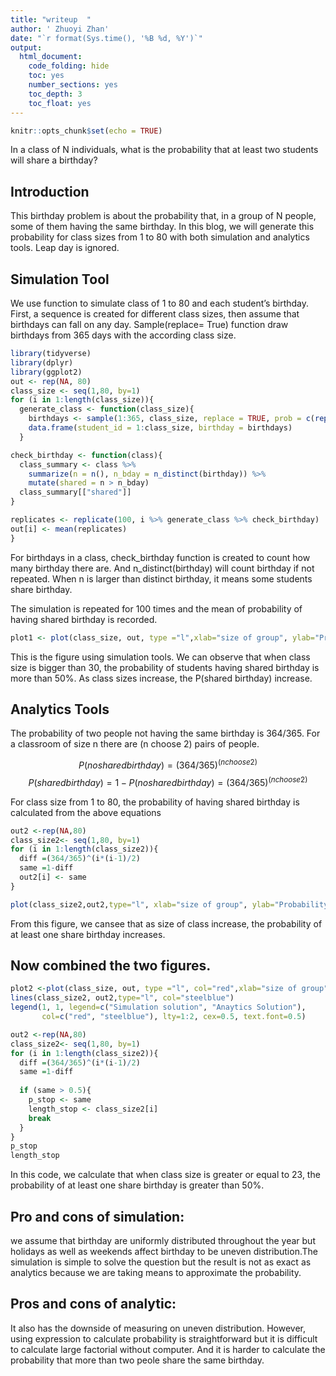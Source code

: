 ```yaml
---
title: "writeup  "
author: ' Zhuoyi Zhan'
date: "`r format(Sys.time(), '%B %d, %Y')`"
output:
  html_document:
    code_folding: hide
    toc: yes
    number_sections: yes
    toc_depth: 3
    toc_float: yes
---
```


```r
knitr::opts_chunk$set(echo = TRUE)
```

In a class of N individuals, what is the probability that at least two students will share a birthday?

## Introduction

This birthday problem is about the probability that, in a group of N people, some of them having the same birthday. In this blog, we will generate this probability for class sizes from 1 to 80 with both simulation and analytics tools. Leap day is ignored.

## Simulation Tool

We use function to simulate class of 1 to 80 and each student's birthday. First, a sequence is created for different class sizes, then assume that birthdays can fall on any day. Sample(replace= True) function draw birthdays from 365 days with the according class size.

```r
library(tidyverse)
library(dplyr)
library(ggplot2)
out <- rep(NA, 80)
class_size <- seq(1,80, by=1)
for (i in 1:length(class_size)){
  generate_class <- function(class_size){
    birthdays <- sample(1:365, class_size, replace = TRUE, prob = c(rep(1,365)))
    data.frame(student_id = 1:class_size, birthday = birthdays)
  }

check_birthday <- function(class){
  class_summary <- class %>% 
    summarize(n = n(), n_bday = n_distinct(birthday)) %>% 
    mutate(shared = n > n_bday)
  class_summary[["shared"]]
}

replicates <- replicate(100, i %>% generate_class %>% check_birthday)
out[i] <- mean(replicates)
}
```

For birthdays in a class, check_birthday function is created to count how many birthday there are. And n_distinct(birthday) will count birthday if not repeated. When n is larger than distinct birthday, it means some students share birthday.

The simulation is repeated for 100 times and the mean of probability of having shared birthday is recorded.

```r
plot1 <- plot(class_size, out, type ="l",xlab="size of group", ylab="Probability of at least one share birthday",cex.axis=0.6,cex.lab=0.75)
```
This is the figure using simulation tools. We can observe that when class size is bigger than 30, the probability of students having shared birthday is more than 50%. As class sizes increase, the P(shared birthday) increase.


## Analytics Tools

The probability of two people not having the same birthday is 364/365. For a classroom of size n there are (n choose 2) pairs of people.

$$ P(no shared birthday) = (364/365)^(n choose 2)$$
$$P(shared birthday) = 1- P(no shared birthday) = (364/365)^(n choose 2)$$

For class size from 1 to 80, the probability of having shared birthday is calculated from the above equations

```r
out2 <-rep(NA,80)
class_size2<- seq(1,80, by=1)
for (i in 1:length(class_size2)){
  diff =(364/365)^(i*(i-1)/2)
  same =1-diff
  out2[i] <- same
}
```

```r
plot(class_size2,out2,type="l", xlab="size of group", ylab="Probability of at least one share birthday",cex.axis=0.6,cex.lab=0.75)
```

From this figure, we cansee that as size of class increase, the probability of at least one share birthday increases.


## Now combined the two figures.

```r
plot2 <-plot(class_size, out, type ="l", col="red",xlab="size of group", ylab="Probability of at least one share birthday",cex.axis=0.6,cex.lab=0.75)
lines(class_size2, out2,type="l", col="steelblue")
legend(1, 1, legend=c("Simulation solution", "Anaytics Solution"),
       col=c("red", "steelblue"), lty=1:2, cex=0.5, text.font=0.5)
```


```r
out2 <-rep(NA,80)
class_size2<- seq(1,80, by=1)
for (i in 1:length(class_size2)){
  diff =(364/365)^(i*(i-1)/2)
  same =1-diff
  
  if (same > 0.5){
    p_stop <- same
    length_stop <- class_size2[i]
    break
  }
}
p_stop
length_stop
```

In this code, we calculate that when class size is greater or equal to 23, the probability of at least one share birthday is greater than 50%.

## Pro and cons of simulation: 
we assume that birthday are uniformly distributed throughout the year but holidays as well as weekends affect birthday to be uneven distribution.The simulation is simple to solve the question but the result is not as exact as analytics because we are taking means to approximate the probability.

## Pros and cons of analytic: 
It also has the downside of measuring on uneven distribution. However, using expression to calculate probability is straightforward but it is difficult to calculate large factorial without computer. And it is harder to calculate the probability that more than two peole share the same birthday.